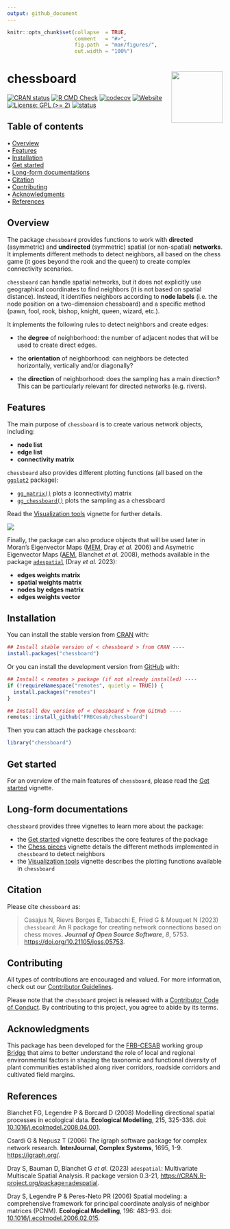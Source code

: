 ```yaml
---
output: github_document
---
```


<!-- README.md is generated from README.Rmd. Please edit that file -->


```r
knitr::opts_chunk$set(collapse  = TRUE,
                      comment   = "#>",
                      fig.path  = "man/figures/",
                      out.width = "100%")
```



chessboard <img src="man/figures/package-sticker.png" align="right" style="float:right; height:120px;"/>
=========================================================

<!-- badges: start -->
[![CRAN status](https://www.r-pkg.org/badges/version/chessboard)](https://CRAN.R-project.org/package=chessboard)
[![R CMD Check](https://github.com/frbcesab/chessboard/actions/workflows/R-CMD-check.yaml/badge.svg)](https://github.com/frbcesab/chessboard/actions/workflows/R-CMD-check.yaml)
[![codecov](https://codecov.io/gh/FRBCesab/chessboard/branch/main/graph/badge.svg?token=qH71uWUiot)](https://app.codecov.io/gh/FRBCesab/chessboard)
[![Website](https://github.com/frbcesab/chessboard/actions/workflows/pkgdown.yaml/badge.svg)](https://github.com/frbcesab/chessboard/actions/workflows/pkgdown.yaml)
[![License: GPL (>= 2)](https://img.shields.io/badge/License-GPL%20%28%3E%3D%202%29-blue.svg)](https://choosealicense.com/licenses/gpl-2.0/)
[![status](https://joss.theoj.org/papers/f709edaff050ed0cb1ffb8dd4ad2a1bb/status.svg)](https://joss.theoj.org/papers/10.21105/joss.05753)
<!-- badges: end -->

## Table of contents

<p align="left">
  • <a href="#overview">Overview</a><br>
  • <a href="#features">Features</a><br>
  • <a href="#installation">Installation</a><br>
  • <a href="#get-started">Get started</a><br>
  • <a href="#long-form-documentations">Long-form documentations</a><br>
  • <a href="#citation">Citation</a><br>
  • <a href="#contributing">Contributing</a><br>
  • <a href="#acknowledgments">Acknowledgments</a><br>
  • <a href="#references">References</a>
</p>

## Overview

The package `chessboard` provides functions to work with **directed**
(asymmetric) and **undirected** (symmetric) spatial (or non-spatial) **networks**. 
It implements different methods to detect neighbors, all based on the chess game
(it goes beyond the rook and the queen) to create complex connectivity scenarios.

`chessboard` can handle spatial networks, but it does not explicitly use geographical
coordinates to find neighbors (it is not based on spatial distance). 
Instead, it identifies neighbors according to **node labels**
(i.e. the node position on a two-dimension chessboard) and a specific method 
(pawn, fool, rook, bishop, knight, queen, wizard, etc.).

It implements the following rules to detect neighbors and create edges:

- the **degree** of neighborhood: the number of adjacent nodes that will be used
to create direct edges.

- the **orientation** of neighborhood: can neighbors be detected horizontally, 
vertically and/or diagonally?

- the **direction** of neighborhood: does the sampling has a main direction? 
This can be particularly relevant for directed networks (e.g. rivers).



## Features

The main purpose of `chessboard` is to create various network objects, including:

- **node list**
- **edge list**
- **connectivity matrix**

`chessboard` also provides different plotting functions (all based on the [`ggplot2`](https://ggplot2.tidyverse.org/) package):

- [`gg_matrix()`](https://frbcesab.github.io/chessboard/reference/gg_matrix.html)
plots a (connectivity) matrix
- [`gg_chessboard()`](https://frbcesab.github.io/chessboard/reference/gg_chessboard.html) 
plots the sampling as a chessboard

Read the [Visualization tools](https://frbcesab.github.io/chessboard/articles/visualization-tools.html) 
vignette for further details.

![](vignettes/figures/diagramme.png)

Finally, the package can also produce objects that will be used later in
Moran's Eigenvector Maps 
([MEM](https://rdrr.io/cran/adespatial/man/mem.html), 
Dray _et al._ 2006) and Asymetric Eigenvector Maps 
([AEM](https://rdrr.io/cran/adespatial/man/aem.html),
Blanchet _et al._ 2008), methods available in the package
[`adespatial`](https://cran.r-project.org/package=adespatial) (Dray _et al._ 2023):

- **edges weights matrix**
- **spatial weights matrix**
- **nodes by edges matrix**
- **edges weights vector**


## Installation

You can install the stable version from [CRAN](https://cran.r-project.org/) with:

```r
## Install stable version of < chessboard > from CRAN ----
install.packages("chessboard")
```


Or you can install the development version from [GitHub](https://github.com/) with:

```r
## Install < remotes > package (if not already installed) ----
if (!requireNamespace("remotes", quietly = TRUE)) {
  install.packages("remotes")
}

## Install dev version of < chessboard > from GitHub ----
remotes::install_github("FRBCesab/chessboard")
```

Then you can attach the package `chessboard`:

```r
library("chessboard")
```



## Get started

For an overview of the main features of `chessboard`, please read the 
[Get started](https://frbcesab.github.io/chessboard/articles/chessboard.html)
vignette.



## Long-form documentations

`chessboard` provides three vignettes to learn more about the package:

- the [Get started](https://frbcesab.github.io/chessboard/articles/chessboard.html)
vignette describes the core features of the package
- the [Chess pieces](https://frbcesab.github.io/chessboard/articles/chess-pieces.html)
vignette details the different methods implemented in `chessboard` to detect
neighbors
- the [Visualization tools](https://frbcesab.github.io/chessboard/articles/visualization-tools.html)
vignette describes the plotting functions available in `chessboard`



## Citation

Please cite `chessboard` as: 

> Casajus N, Rievrs Borges E, Tabacchi E, Fried G & Mouquet N (2023) `chessboard`: An R 
package for creating network connections based on chess moves. 
**_Journal of Open Source Software_**, _8_, 5753. <https://doi.org/10.21105/joss.05753>.



## Contributing

All types of contributions are encouraged and valued. For more information, 
check out our [Contributor Guidelines](https://github.com/FRBCesab/chessboard/blob/main/CONTRIBUTING.md).

Please note that the `chessboard` project is released with a 
[Contributor Code of Conduct](https://contributor-covenant.org/version/2/1/CODE_OF_CONDUCT.html). 
By contributing to this project, you agree to abide by its terms.



## Acknowledgments

This package has been developed for the 
[FRB-CESAB](https://www.fondationbiodiversite.fr/en/about-the-foundation/le-cesab/) 
working group 
[Bridge](https://www.fondationbiodiversite.fr/en/the-frb-in-action/programs-and-projects/le-cesab/bridge/) 
that aims to better understand the role of local and regional environmental 
factors in shaping the taxonomic and functional diversity of plant communities 
established along river corridors, roadside corridors and cultivated field 
margins.



## References

Blanchet FG, Legendre P & Borcard D (2008) Modelling directional spatial processes 
in ecological data. **Ecological Modelling**, 215, 325-336. 
doi: [10.1016/j.ecolmodel.2008.04.001](https://doi.org/10.1016/j.ecolmodel.2008.04.001).

Csardi G & Nepusz T (2006) The igraph software package for complex network research. 
**InterJournal, Complex Systems**, 1695, 1-9. <https://igraph.org/>.

Dray S, Bauman D, Blanchet G _et al._ (2023) `adespatial`: Multivariate Multiscale Spatial Analysis. 
R package version 0.3-21, <https://CRAN.R-project.org/package=adespatial>.

Dray S, Legendre P & Peres-Neto PR (2006) Spatial modeling: a comprehensive 
framework for principal coordinate analysis of neighbor matrices (PCNM). 
**Ecological Modelling**, 196: 483–93. 
doi: [10.1016/j.ecolmodel.2006.02.015](https://doi.org/10.1016/j.ecolmodel.2006.02.015).

